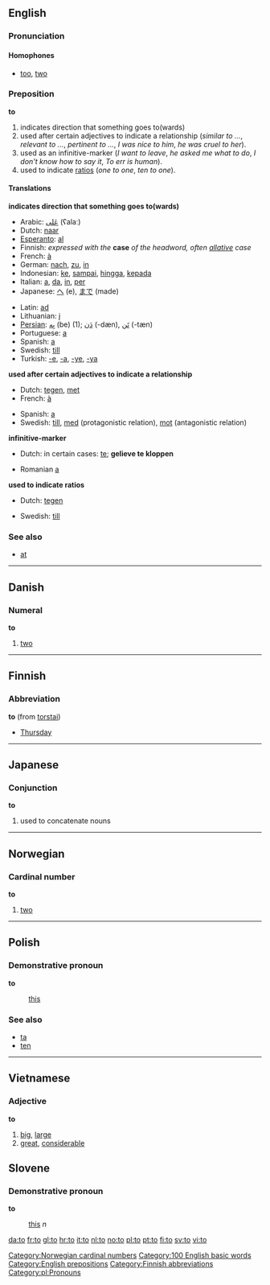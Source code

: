 ==English==

{{rank|the|of|and|4|to|in|I|that}}

===Pronunciation===

====Homophones====
*[[too]], [[two]]

===Preposition===
'''to'''

# indicates direction that something goes to(wards)
# used after certain adjectives to indicate a relationship (''similar to ...'', ''relevant to ...'', ''pertinent to ...'', ''I was nice to him'', ''he was cruel to her'').
# used as an infinitive-marker (''I want to leave'', ''he asked me what to do'', ''I don't know how to say it'', ''To err is human'').
# used to indicate [[ratio]]s (''one to one'', ''ten to one'').

====Translations====
'''indicates direction that something goes to(wards)'''
{{top}}
*Arabic: [[عَلی]] (ʕalaː)
*Dutch: [[naar]]
*[[Esperanto]]: [[al]]
*Finnish: ''expressed with the'' '''case''' ''of the headword, often [[allative]] case''
*French: [[à]]
*German: [[nach]], [[zu]], [[in]]
*Indonesian: [[ke]], [[sampai]], [[hingga]], [[kepada]]
*Italian: [[a#Italian|a]], [[da]], [[in#italian|in]], [[per#Italian|per]]
*Japanese: [[へ]] (e), [[まで]] (made)
{{mid}}
*Latin: [[ad]]
*Lithuanian: [[į]]
*[[Persian]]: [[بِه]] (be) (1); [[دَن]] (-dæn), [[تَن]] (-tæn)
*Portuguese: [[a#Portuguese|a]]
*Spanish: [[a#Spanish|a]]
*Swedish: [[till]]
*Turkish: [[-e]], [[-a]], [[-ye]], [[-ya]]
{{bottom}}

'''used after certain adjectives to indicate a relationship'''
{{top}}
*Dutch: [[tegen]], [[met]]
*French: [[à]]
{{mid}}
*Spanish: [[a#Spanish|a]]
*Swedish: [[till]], [[med]] (protagonistic relation), [[mot]] (antagonistic relation)
{{bottom}}

'''infinitive-marker'''
{{top}}
*Dutch: in certain cases: [[te]]; '''gelieve te kloppen'''
{{mid}}
*Romanian [[a]]
{{bottom}}

'''used to indicate ratios'''
{{top}}
*Dutch: [[tegen]]
{{mid}}
*Swedish: [[till]]
{{bottom}}

===See also===
*[[at]]

----
==Danish==
===Numeral===
'''to'''

# [[two]]

----
==Finnish==
===Abbreviation===
'''to''' (from [[torstai]])

*[[Thursday]]

----
==Japanese==
===Conjunction===
'''to'''

# used to concatenate nouns

----
==Norwegian==
===Cardinal number===
[[Category:Norwegian cardinal numbers]]
'''to'''

#[[two]]

----
==Polish==
===Demonstrative pronoun===
'''to'''

: [[this]]

===See also===
* [[ta]]
* [[ten#Polish|ten]]

----
==Vietnamese==
===Adjective===
'''to'''

# [[big]], [[large]]
# [[great]], [[considerable]]

==Slovene==
===Demonstrative pronoun===
'''to'''

: [[this]] ''n''

[[Category:100 English basic words]]
[[Category:English prepositions]]
[[Category:Finnish abbreviations]]
[[Category:pl:Pronouns]]

[[da:to]]
[[fr:to]]
[[gl:to]]
[[hr:to]]
[[it:to]]
[[nl:to]]
[[no:to]]
[[pl:to]]
[[pt:to]]
[[fi:to]]
[[sv:to]]
[[vi:to]]